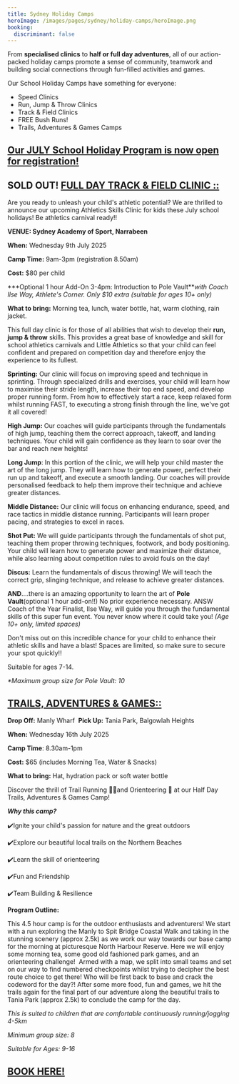 ```yaml
---
title: Sydney Holiday Camps
heroImage: /images/pages/sydney/holiday-camps/heroImage.png
booking:
  discriminant: false
---
```


From **specialised clinics** to **half or full day adventures**, all of our action-packed holiday camps promote a sense of community, teamwork and building social connections through fun-filled activities and games.

Our School Holiday Camps have something for everyone:

- Speed Clinics
- Run, Jump & Throw Clinics
- Track & Field Clinics
- FREE Bush Runs!
- Trails, Adventures & Games Camps

## [Our JULY School Holiday Program is now open for registration!](https://forms.gle/8jayvLsL6jyGxuQdA)

## SOLD OUT! [**FULL DAY TRACK & FIELD CLINIC ::**](https://forms.gle/8jayvLsL6jyGxuQdA)

Are you ready to unleash your child's athletic potential? We are thrilled to announce our upcoming Athletics Skills Clinic for kids these July school holidays! Be athletics carnival ready!!

**VENUE: Sydney Academy of Sport, Narrabeen&nbsp;**

**When:** Wednesday 9th July 2025&nbsp;

**Camp Time:** 9am-3pm (registration 8.50am)&nbsp;

**Cost:** $80 per child&nbsp;

**\*Optional 1 hour Add-On 3-4pm: Introduction to Pole Vault\*\***with Coach Ilse Way, Athlete's Corner. Only $10 extra (suitable for ages 10+ only*)*

**What to bring:** Morning tea, lunch, water bottle, hat, warm clothing, rain jacket.

This full day clinic is for those of all abilities that wish to develop their **run, jump & throw** skills. This provides a great base of knowledge and skill for school athletics carnivals and Little Athletics so that your child can feel confident and prepared on competition day and therefore enjoy the experience to its fullest.

**Sprinting:** Our clinic will focus on improving speed and technique in sprinting. Through specialized drills and exercises, your child will learn how to maximise their stride length, increase their top end speed, and develop proper running form. From how to effectively start a race, keep relaxed form whilst running FAST, to executing a strong finish through the line, we've got it all covered!

**High Jump:** Our coaches will guide participants through the fundamentals of high jump, teaching them the correct approach, takeoff, and landing techniques. Your child will gain confidence as they learn to soar over the bar and reach new heights!

**Long Jump**: In this portion of the clinic, we will help your child master the art of the long jump. They will learn how to generate power, perfect their run up and takeoff, and execute a smooth landing. Our coaches will provide personalised feedback to help them improve their technique and achieve greater distances.

**Middle Distance:** Our clinic will focus on enhancing endurance, speed, and race tactics in middle distance running. Participants will learn proper pacing, and strategies to excel in races.

**Shot Put:** We will guide participants through the fundamentals of shot put, teaching them proper throwing techniques, footwork, and body positioning. Your child will learn how to generate power and maximize their distance, while also learning about competition rules to avoid fouls on the day!

**Discus:** Learn the fundamentals of discus throwing! We will teach the correct grip, slinging technique, and release to achieve greater distances.

**AND**….there is an amazing opportunity to learn the art of **Pole Vault**(optional 1 hour add-on!!) No prior experience necessary. ANSW Coach of the Year Finalist, Ilse Way, will guide you through the fundamental skills of this super fun event. You never know where it could take you! _(Age 10+ only, limited spaces)_

Don't miss out on this incredible chance for your child to enhance their athletic skills and have a blast! Spaces are limited, so make sure to secure your spot quickly!!

Suitable for ages 7-14.

_\*Maximum group size for Pole Vault: 10_

## [**TRAILS, ADVENTURES & GAMES::**](https://forms.gle/8jayvLsL6jyGxuQdA)**&nbsp;**

**Drop Off:** Manly Wharf&nbsp; **Pick Up:** Tania Park, Balgowlah Heights

**When:** Wednesday 16th July 2025&nbsp;

**Camp Time**: 8.30am-1pm&nbsp;&nbsp;

**Cost:** $65 (includes Morning Tea, Water & Snacks)&nbsp;

**What to bring:** Hat, hydration pack or soft water bottle&nbsp;

Discover the thrill of Trail Running 🏃‍♂️and Orienteering 🧭 at our Half Day Trails, Adventures & Games Camp!

**_Why this camp?_**

✔️Ignite your child's passion for nature and the great outdoors

✔️Explore our beautiful local trails on the Northern Beaches

✔️Learn the skill of orienteering

✔️Fun and Friendship

✔️Team Building & Resilience

**Program Outline:**

This 4.5 hour camp is for the outdoor enthusiasts and adventurers! We start with a run exploring the Manly to Spit Bridge Coastal Walk and taking in the stunning scenery (approx 2.5k) as we work our way towards our base camp for the morning at picturesque North Harbour Reserve. Here we will enjoy some morning tea, some good old fashioned park games, and an orienteering challenge!&nbsp; Armed with a map, we split into small teams and set on our way to find numbered checkpoints whilst trying to decipher the best route choice to get there! Who will be first back to base and crack the codeword for the day?! After some more food, fun and games, we hit the trails again for the final part of our adventure along the beautiful trails to Tania Park (approx 2.5k) to conclude the camp for the day.&nbsp;

_This is suited to children that are comfortable continuously running/jogging 4-5km_

_Minimum group size: 8_

_Suitable for Ages: 9-16_

## [**BOOK HERE!**](https://forms.gle/8jayvLsL6jyGxuQdA)
